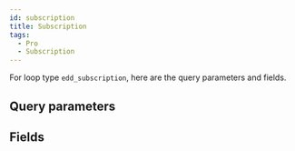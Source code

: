 ```yaml
---
id: subscription
title: Subscription
tags:
  - Pro
  - Subscription
---
```


For loop type `edd_subscription`, here are the query parameters and fields.

## Query parameters

<QueryArgsList args={json.query_args} />

## Fields

<FieldsList fields={json.fields} />
